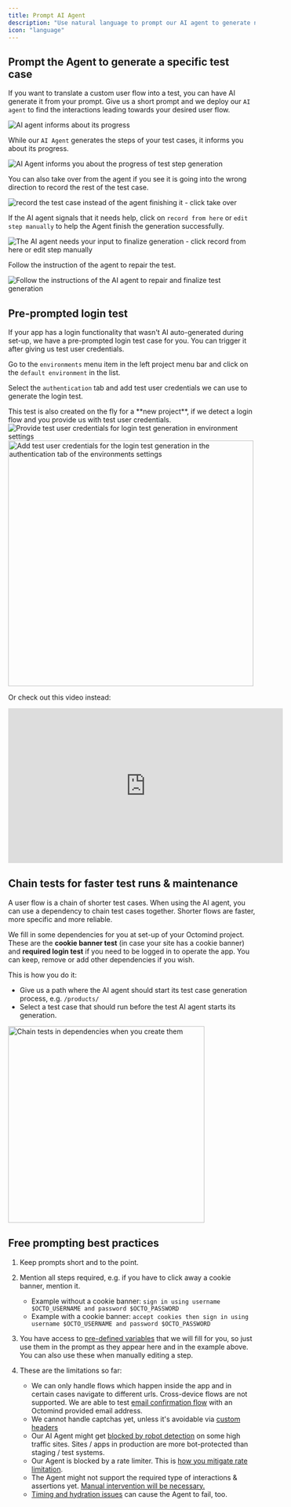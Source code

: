 ```yaml
---
title: Prompt AI Agent
description: "Use natural language to prompt our AI agent to generate new tests"
icon: "language"
---
```


## Prompt the Agent to generate a specific test case

If you want to translate a custom user flow into a test, you can have AI generate it from your prompt. Give us a short prompt and we deploy our `AI agent` to find the interactions leading towards your desired user flow.

<Frame caption="Create a new test case by prompting the AI agent, 07/2025">
  <img
    src="/images/build/create-test-prompting.png"
    alt="AI agent informs about its progress"
  />
</Frame>

While our `AI Agent` generates the steps of your test cases, it informs you about its progress.

<Frame caption="AI Agent informs about the progress of test step generation, 07/2025">
  <img
    src="/images/build/discovery-view.png"
    alt="AI Agent informs you about the progress of test step generation"
  />
</Frame>

You can also take over from the agent if you see it is going into the wrong direction to record the rest of the test case.

<Frame caption="You can take over from the AI agent to allow, 07/2025">
  <img
    src="/images/build/take-over.png"
    alt="record the test case instead of the agent finishing it - click take over"
  />
</Frame>

If the AI agent signals that it needs help, click on `record from here` or `edit step manually` to help the Agent finish the generation successfully.

<Frame caption="The AI agent needs help your input to finalize generation - 07/2025">
  <img
    src="/images/build/record-from-here.png"
    alt="The AI agent needs your input to finalize generation - click record from here or edit step manually"
  />
</Frame>

Follow the instruction of the agent to repair the test.

<Frame caption="Follow the instructions of the AI agent to repair and finalize test generation, 05/2025">
  <img
    src="/images/build/repair-mode.png"
    alt="Follow the instructions of the AI agent to repair and finalize test generation"
  />
</Frame>

## Pre-prompted login test

If your app has a login functionality that wasn't AI auto-generated during set-up, we have a pre-prompted login test case for you. You can trigger it after giving us test user credentials.

Go to the `environments` menu item in the left project menu bar and click on the `default environment` in the list.

Select the `authentication` tab and add test user credentials we can use to generate the login test.

<Tip>
This test is also created on the fly for a **new project**, if we detect a login flow and you provide us with test user credentials.

</Tip>

<div class="mt-8" />

<Frame caption="Provide test user credentials for login test generation in environment settings, 05/2025">
  <img
    src="/images/build/environments-default-settings.png"
    alt="Provide test user credentials for login test generation in environment settings"
  />
</Frame>

<div class="mt-8" />

<Frame caption="Add test user credentials for the login test generation in the authentication tab of the environments settings, 05/2025">
  <img
    src="/images/build/pre-prompted-login-test.png"
    alt="Add test user credentials for the login test generation in the authentication tab of the environments settings"
    width="500"
  />
</Frame>

Or check out this video instead:

<iframe
  width="560"
  height="315"
  src="https://www.youtube.com/embed/zUMeZ7sXdqc?si=a1nm8Pv_Hez3HNjK"
  title="YouTube video player"
  frameborder="0"
  allow="accelerometer; autoplay; clipboard-write; encrypted-media; gyroscope; picture-in-picture; web-share"
  referrerpolicy="strict-origin-when-cross-origin"
  allowfullscreen
></iframe>

## Chain tests for faster test runs & maintenance

A user flow is a chain of shorter test cases. When using the AI agent, you can use a dependency to chain test cases together. Shorter flows are faster, more specific and more reliable.

We fill in some dependencies for you at set-up of your Octomind project. These are the **cookie banner test** (in case your site has a cookie banner) and **required login test** if you need to be logged in to operate the app.
You can keep, remove or add other dependencies if you wish.

This is how you do it:

- Give us a path where the AI agent should start its test case generation process, e.g. `/products/`
- Select a test case that should run before the test AI agent starts its generation.

<Frame caption="Chain tests in dependencies when you create them, 07/2025">
  <img
    src="/images/build/define-dependency-new-test.png"
    alt="Chain tests in dependencies when you create them"
    width="400px"
  />
</Frame>

<div class="mt-8" />

## Free prompting best practices

1. Keep prompts short and to the point.
2. Mention all steps required, e.g. if you have to click away a cookie banner, mention it.
   - Example without a cookie banner: `sign in using username $OCTO_USERNAME and password $OCTO_PASSWORD`
   - Example with a cookie banner: `accept cookies then sign in using username $OCTO_USERNAME and password $OCTO_PASSWORD`

3. You have access to [pre-defined variables](/advanced/variables) that we will fill for you, so just use them in the prompt as they appear here and in the example above. You can also use these when manually editing a step.

4. These are the limitations so far:
   - We can only handle flows which happen inside the app and in certain cases navigate to different urls. Cross-device flows are not supported. We are able to test [email confirmation flow](/advanced/email-flows) with an Octomind provided email address.
   - We cannot handle captchas yet, unless it's avoidable via [custom headers](/runtime/custom-headers)
   - Our AI Agent might get [blocked by robot detection](/advanced/octomind-bot) on some high traffic sites. Sites / apps in production are more bot-protected than staging / test systems.
   - Our Agent is blocked by a rate limiter. This is [how you mitigate rate limitation](/advanced/rate-limiting).
   - The Agent might not support the required type of interactions & assertions yet. [Manual intervention will be necessary.](/get-started/edit-tests)
   - [Timing and hydration issues](/guides/agent-fails#timing-and-hydration-issues) can cause the Agent to fail, too.
